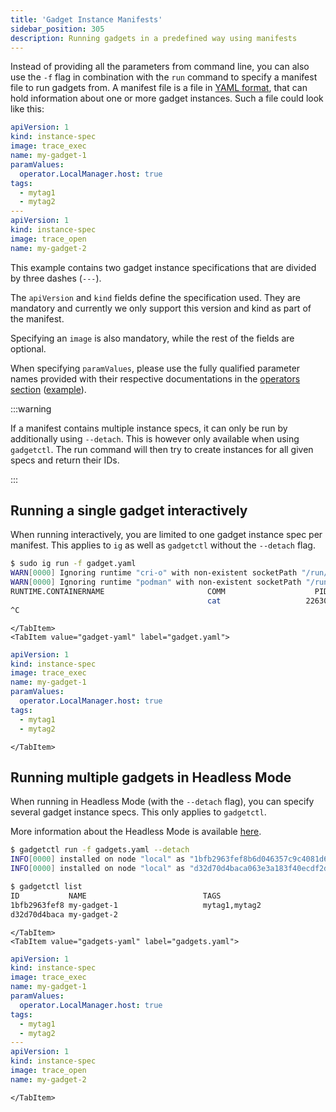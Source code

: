 ```yaml
---
title: 'Gadget Instance Manifests'
sidebar_position: 305
description: Running gadgets in a predefined way using manifests
---
```



Instead of providing all the parameters from command line, you can also use the `-f` flag in combination with the `run`
command to specify a manifest file to run gadgets from. A manifest file is a file in
[YAML format](https://en.wikipedia.org/wiki/YAML), that can hold information about one or more gadget instances. Such a
file could look like this:

```yaml
apiVersion: 1
kind: instance-spec
image: trace_exec
name: my-gadget-1
paramValues:
  operator.LocalManager.host: true
tags:
  - mytag1
  - mytag2
---
apiVersion: 1
kind: instance-spec
image: trace_open
name: my-gadget-2
```

This example contains two gadget instance specifications that are divided by three dashes (`---`).

The `apiVersion` and `kind` fields define the specification used. They are mandatory and currently we only support
this version and kind as part of the manifest.

Specifying an `image` is also mandatory, while the rest of the fields are optional.

When specifying `paramValues`, please use the fully qualified parameter names provided with their respective
documentations in the [operators section](../spec/operators) ([example](../spec/operators/filter#filter)).

:::warning

If a manifest contains multiple instance specs, it can only be run by additionally using `--detach`. This is however
only available when using `gadgetctl`. The run command will then try to create instances for all given specs and return
their IDs.

:::

## Running a single gadget interactively

When running interactively, you are limited to one gadget instance spec per manifest. This applies to `ig` as well as
`gadgetctl` without the `--detach` flag.

<Tabs groupId="env">
    <TabItem value="single" label="Running a single gadget">

```bash
$ sudo ig run -f gadget.yaml
WARN[0000] Ignoring runtime "cri-o" with non-existent socketPath "/run/crio/crio.sock"
WARN[0000] Ignoring runtime "podman" with non-existent socketPath "/run/podman/podman.sock"
RUNTIME.CONTAINERNAME                       COMM                    PID        TID PCOMM                  PPID ARGS                       ERROR USER                   LOGINUSER              GROUP
                                            cat                   22630      22630 bash                  16905                                  username               username               username
^C
```
    </TabItem>
    <TabItem value="gadget-yaml" label="gadget.yaml">

```yaml
apiVersion: 1
kind: instance-spec
image: trace_exec
name: my-gadget-1
paramValues:
  operator.LocalManager.host: true
tags:
  - mytag1
  - mytag2
```
    </TabItem>
</Tabs>

## Running multiple gadgets in Headless Mode

When running in Headless Mode (with the `--detach` flag), you can specify several gadget instance specs. This only
applies to `gadgetctl`.

More information about the Headless Mode is available [here](headless.mdx).

<Tabs groupId="env">
    <TabItem value="multi" label="Running multiple gadgets">

```bash
$ gadgetctl run -f gadgets.yaml --detach
INFO[0000] installed on node "local" as "1bfb2963fef8b6d046357c9c4081d62a"
INFO[0000] installed on node "local" as "d32d70d4baca063e3a183f40ecdf2d0a"

$ gadgetctl list
ID           NAME                          TAGS                          GADGET
1bfb2963fef8 my-gadget-1                   mytag1,mytag2                 trace_exec
d32d70d4baca my-gadget-2                                                 trace_open
```
    </TabItem>
    <TabItem value="gadgets-yaml" label="gadgets.yaml">

```yaml
apiVersion: 1
kind: instance-spec
image: trace_exec
name: my-gadget-1
paramValues:
  operator.LocalManager.host: true
tags:
  - mytag1
  - mytag2
---
apiVersion: 1
kind: instance-spec
image: trace_open
name: my-gadget-2
```
    </TabItem>
</Tabs>
